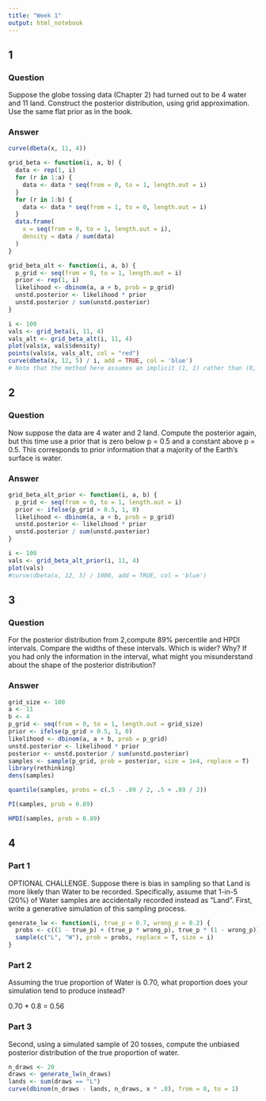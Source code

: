 ```yaml
---
title: "Week 1"
output: html_notebook
---
```


## 1

### Question

Suppose the globe tossing data (Chapter 2) had turned out to be 4 water and 11 land. Construct the posterior distribution, using grid approximation. Use the same flat prior as in the book.

### Answer

```r
curve(dbeta(x, 11, 4))
```

```r
grid_beta <- function(i, a, b) {
  data <- rep(1, i)
  for (r in 1:a) {
    data <- data * seq(from = 0, to = 1, length.out = i)
  }
  for (r in 1:b) {
    data <- data * seq(from = 1, to = 0, length.out = i)
  }
  data.frame(
    x = seq(from = 0, to = 1, length.out = i), 
    density = data / sum(data)
  )
}

grid_beta_alt <- function(i, a, b) {
  p_grid <- seq(from = 0, to = 1, length.out = i)
  prior <- rep(1, i)
  likelihood <- dbinom(a, a + b, prob = p_grid)
  unstd.posterior <- likelihood * prior
  unstd.posterior / sum(unstd.posterior)
}

i <- 100
vals <- grid_beta(i, 11, 4)
vals_alt <- grid_beta_alt(i, 11, 4)
plot(vals$x, vals$density)
points(vals$x, vals_alt, col = "red")
curve(dbeta(x, 12, 5) / i, add = TRUE, col = 'blue')
# Note that the method here assumes an implicit (1, 1) rather than (0, 0) prior
```


## 2

### Question 

Now suppose the data are 4 water and 2 land. Compute the posterior again, but this time use a prior that is zero below p = 0.5 and a constant above p = 0.5. This corresponds to prior information that a majority of the Earth’s surface is water.

### Answer

```r
grid_beta_alt_prior <- function(i, a, b) {
  p_grid <- seq(from = 0, to = 1, length.out = i)
  prior <- ifelse(p_grid > 0.5, 1, 0)
  likelihood <- dbinom(a, a + b, prob = p_grid)
  unstd.posterior <- likelihood * prior
  unstd.posterior / sum(unstd.posterior)
}

i <- 100
vals <- grid_beta_alt_prior(i, 11, 4)
plot(vals)
#curve(dbeta(x, 12, 5) / 1000, add = TRUE, col = 'blue')
```

## 3

### Question 

For the posterior distribution from 2,compute 89% percentile and HPDI intervals. Compare the widths of these intervals. Which is wider? Why? If you had only the information in the interval, what might you misunderstand about the shape of the posterior distribution?

### Answer

```r
grid_size <- 100
a <- 11
b <- 4
p_grid <- seq(from = 0, to = 1, length.out = grid_size)
prior <- ifelse(p_grid > 0.5, 1, 0)
likelihood <- dbinom(a, a + b, prob = p_grid)
unstd.posterior <- likelihood * prior
posterior <- unstd.posterior / sum(unstd.posterior)
samples <- sample(p_grid, prob = posterior, size = 1e4, replace = T)
library(rethinking)
dens(samples)
```

```r
quantile(samples, probs = c(.5 - .89 / 2, .5 + .89 / 2))
```

```r
PI(samples, prob = 0.89)
```

```r
HPDI(samples, prob = 0.89)
```

## 4 

### Part 1

OPTIONAL CHALLENGE. Suppose there is bias in sampling so that Land is more likely than Water to be recorded. Specifically, assume that 1-in-5 (20%) of Water samples are accidentally recorded instead as ”Land”. First, write a generative simulation of this sampling process. 

```r
generate_lw <- function(i, true_p = 0.7, wrong_p = 0.2) {
  probs <- c((1 - true_p) + (true_p * wrong_p), true_p * (1 - wrong_p))
  sample(c("L", "W"), prob = probs, replace = T, size = i)
}
```

### Part 2

Assuming the true proportion of Water is 0.70, what proportion does your simulation tend to produce instead? 

0.70 * 0.8 = 0.56

### Part 3

Second, using a simulated sample of 20 tosses, compute the unbiased posterior distribution of the true proportion of water.

```r
n_draws <- 20
draws <- generate_lw(n_draws)
lands <- sum(draws == "L")
curve(dbinom(n_draws - lands, n_draws, x * .8), from = 0, to = 1)
```
